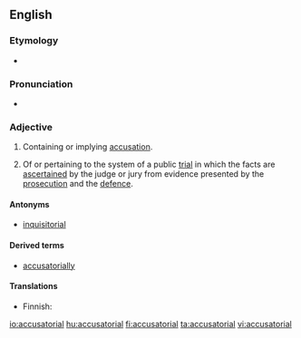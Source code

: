 ==English==

===Etymology===
* {{suffix|accusatory|ial|lang=en}}

===Pronunciation===
* {{a|US}} {{IPA|/ə.ˌkju.zə.ˈtɔɹ.i.əl/|lang=en}}

===Adjective===
{{en-adj}}

# Containing or implying [[accusation]].
# {{context|legal|lang=en}} Of or pertaining to the system of a public [[trial]] in which the facts are [[ascertain|ascertained]] by the judge or jury from evidence presented by the [[prosecution]] and the [[defence]].

====Antonyms====
* [[inquisitorial]]

====Derived terms====
* [[accusatorially]]

====Translations====
{{trans-top|Containing or implying accusation}}
{{trans-mid}}
{{trans-bottom}}

{{trans-top|Of or pertaining to the public trial system}}
* Finnish: {{t+|fi|akkusatorinen}}
{{trans-mid}}
{{trans-bottom}}

[[io:accusatorial]]
[[hu:accusatorial]]
[[fi:accusatorial]]
[[ta:accusatorial]]
[[vi:accusatorial]]